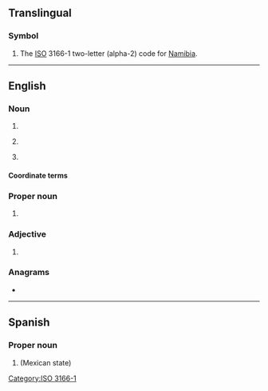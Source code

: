 {{also|Appendix:Variations of "na"}}
==Translingual==

===Symbol===
{{head|mul|symbol}}

# The [[ISO]] 3166-1 two-letter (alpha-2) code for [[Namibia]].

[[Category:ISO 3166-1]]

----

==English==

===Noun===
{{en-noun|~}}

# {{initialism of|en|nerve agent}}
# {{lb|en|literature}} {{initialism of|en|new adult}}
# {{lb|en|medicine}} {{abbreviation of|en|[[nursing assitant]] or [[nurse's assistant]] or [[nurse-assistant]]}}

====Coordinate terms====
{{col3|en|title=medicine|
|NP
|RN
|VN
|PN
|PA
}}

===Proper noun===
{{en-proper noun}}

# {{initialism of|en|{{w|Narcotics Anonymous}}}}

===Adjective===
{{en-adj|-}}

# {{initialism of|en|Native American|t=American Indian}}

===Anagrams===
* {{anagrams|en|a=an|-an|A/N|AN|An|a(n)|an|an'|an-}}

----

==Spanish==

===Proper noun===
{{head|es|proper noun}}

# {{abbreviation of|es|Nayarit}} (Mexican state)